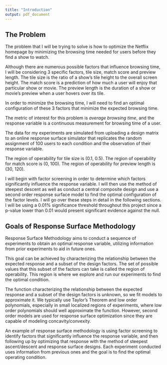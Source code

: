 ```yaml
---
title: "Introduction"
output: pdf_document
---
```



## The Problem

The problem that I will be trying to solve is how to optimize the Netflix homepage
by minimizing the browsing time needed for users before they find a show to watch.

Although there are numerous possible factors that influence browsing time, 
I will be considering 3 specific factors, tile size, match score and preview length.
The tile size is the ratio of a show's tile height to the overall screen height.
The match score is a prediction of how much a user will enjoy that particular show or movie.
The preview length is the duration of a show or movie's preview when a user hovers
over its tile.

In order to minimize the browsing time, I will need to find an optimal configuration
of these 3 factors that minimize the expected browsing time.

The metric of interest for this problem is *average browsing time*, and the response
variable is a continuous measurement for browsing time of a user.

The data for my experiments are simulated from uploading a design matrix to an
online response surface simulator that replicates the random assignment of 100
users to each condition and the observation of their response variable.

The region of operability for tile size is (0.1, 0.5).
The region of operability for match score is (0, 100).
The region of operability for preview length is (30, 120).

I will begin with factor screening in order to determine which factors significantly
influence the response variable. I will then use the method of steepest descent as
well as conduct a central composite design and use a second order response surface
model to find the optimal configuration of the factor levels. I will go over these
steps in detail in the following sections. I will be using a 0.01% significance 
threshold throughout this project since a p-value lower than 0.01 would present
significant evidence against the null.



## Goals of Response Surface Methodology


Response Surface Methodology aims to conduct a sequence of experiments to obtain an
optimal response variable, utilizing information from prior experiments to aid in 
future ones.

This goal can be achieved by characterizing the relationship between the 
expected response and a subset of the design factors. The set of possible values 
that this subset of the factors can take is called the region of operability.
This region is where we explore and run our experiments to find the optimal
condition.

The function characterizing the relationship between the expected response
and a subset of the design factors is unknown, so we fit models to approximate
it. We typically use Taylor's Theorem and low order polynomials, especially
in small localized regions of experiments, where low order polynomials should
well approximate the function. However, second order models are used for response
surface optimization since they are capable of modeling concavity/convexity.

An example of response surface methodology is using factor screening to identify
factors that significantly influence the response variable, and then following
up by optimizing that response with the method of steepest ascent/descent
and response surface designs. Each experiment conducted uses information from
previous ones and the goal is to find the optimal operating condition.




